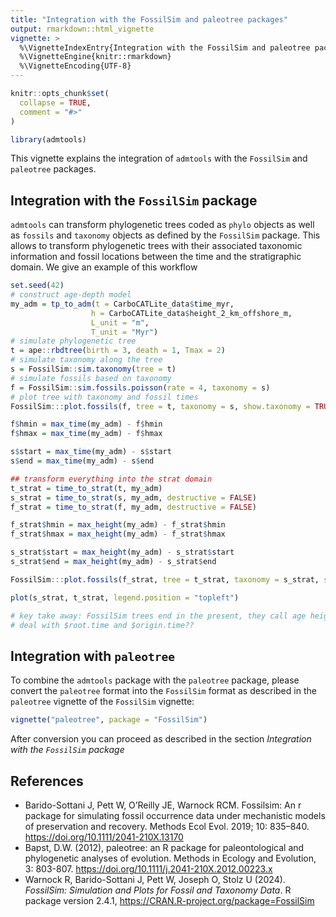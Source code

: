 ```yaml
---
title: "Integration with the FossilSim and paleotree packages"
output: rmarkdown::html_vignette
vignette: >
  %\VignetteIndexEntry{Integration with the FossilSim and paleotree packages}
  %\VignetteEngine{knitr::rmarkdown}
  %\VignetteEncoding{UTF-8}
---
```


```r
knitr::opts_chunk$set(
  collapse = TRUE,
  comment = "#>"
)
```

```r
library(admtools)
```

This vignette explains the integration of `admtools` with the `FossilSim` and `paleotree` packages.

## Integration with the `FossilSim` package

`admtools` can transform phylogenetic trees coded as `phylo` objects as well as `fossils` and `taxonomy` objects as defined by the `FossilSim` package. This allows to transform phylogenetic trees with their associated taxonomic information and fossil locations between the time and the stratigraphic domain. We give an example of this workflow

```r
set.seed(42)
# construct age-depth model
my_adm = tp_to_adm(t = CarboCATLite_data$time_myr,
                  h = CarboCATLite_data$height_2_km_offshore_m,
                  L_unit = "m",
                  T_unit = "Myr")
# simulate phylogenetic tree
t = ape::rbdtree(birth = 3, death = 1, Tmax = 2)
# simulate taxonomy along the tree
s = FossilSim::sim.taxonomy(tree = t)
# simulate fossils based on taxonomy
f = FossilSim::sim.fossils.poisson(rate = 4, taxonomy = s)
# plot tree with taxonomy and fossil times
FossilSim:::plot.fossils(f, tree = t, taxonomy = s, show.taxonomy = TRUE)

f$hmin = max_time(my_adm) - f$hmin
f$hmax = max_time(my_adm) - f$hmax

s$start = max_time(my_adm) - s$start
s$end = max_time(my_adm) - s$end

## transform everything into the strat domain
t_strat = time_to_strat(t, my_adm)
s_strat = time_to_strat(s, my_adm, destructive = FALSE)
f_strat = time_to_strat(f, my_adm, destructive = FALSE)

f_strat$hmin = max_height(my_adm) - f_strat$hmin
f_strat$hmax = max_height(my_adm) - f_strat$hmax

s_strat$start = max_height(my_adm) - s_strat$start
s_strat$end = max_height(my_adm) - s_strat$end

FossilSim:::plot.fossils(f_strat, tree = t_strat, taxonomy = s_strat, show.taxonomy = TRUE)

plot(s_strat, t_strat, legend.position = "topleft")

# key take away: FossilSim trees end in the present, they call age height (sometimes time)
# deal with $root.time and $origin.time??
```

## Integration with `paleotree`

To combine the `admtools` package with the `paleotree` package, please convert the `paleotree` format into the `FossilSim` format as described in the `paleotree` vignette of the `FossilSim` vignette:

```r
vignette("paleotree", package = "FossilSim")
```

After conversion you can proceed as described in the section *Integration with the `FossilSim` package*

## References

*  Barido-Sottani J, Pett W, O'Reilly JE, Warnock RCM. Fossilsim: An r package for simulating fossil occurrence data under mechanistic models of preservation and recovery. Methods Ecol Evol. 2019; 10: 835–840. <https://doi.org/10.1111/2041-210X.13170>
*  Bapst, D.W. (2012), paleotree: an R package for paleontological and phylogenetic analyses of evolution. Methods in Ecology and Evolution, 3: 803-807. <https://doi.org/10.1111/j.2041-210X.2012.00223.x>
*  Warnock R, Barido-Sottani J, Pett W, Joseph O, Stolz U (2024). _FossilSim: Simulation and Plots for Fossil and Taxonomy Data_. R package version 2.4.1,
  <https://CRAN.R-project.org/package=FossilSim>